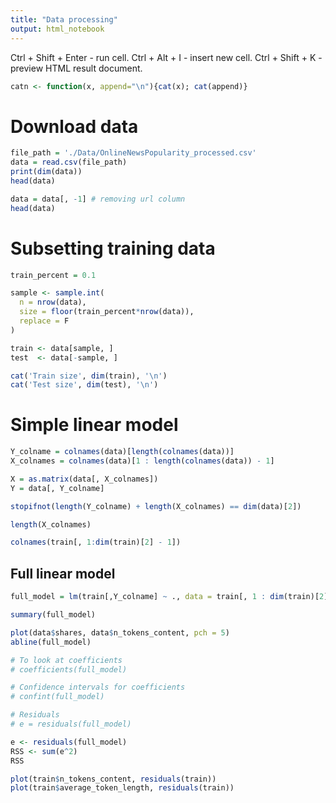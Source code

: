```yaml
---
title: "Data processing"
output: html_notebook
---
```


Ctrl + Shift + Enter - run cell.
Ctrl + Alt + I - insert new cell.
Ctrl + Shift + K - preview HTML result document.

```r
catn <- function(x, append="\n"){cat(x); cat(append)}
```


# Download data

```r
file_path = './Data/OnlineNewsPopularity_processed.csv'
data = read.csv(file_path)
print(dim(data))
head(data)
```


```r
data = data[, -1] # removing url column
head(data)
```


# Subsetting training data

```r
train_percent = 0.1

sample <- sample.int(
  n = nrow(data), 
  size = floor(train_percent*nrow(data)), 
  replace = F
)

train <- data[sample, ]
test  <- data[-sample, ]

cat('Train size', dim(train), '\n')
cat('Test size', dim(test), '\n')
```



# Simple linear model



```r
Y_colname = colnames(data)[length(colnames(data))]
X_colnames = colnames(data)[1 : length(colnames(data)) - 1]

X = as.matrix(data[, X_colnames])
Y = data[, Y_colname]

stopifnot(length(Y_colname) + length(X_colnames) == dim(data)[2])
```

```r
length(X_colnames)
```

```r
colnames(train[, 1:dim(train)[2] - 1])
```


## Full linear model

```r
full_model = lm(train[,Y_colname] ~ ., data = train[, 1 : dim(train)[2] - 1])
```


```r
summary(full_model)
```


```r
plot(data$shares, data$n_tokens_content, pch = 5)
abline(full_model)
```
```r
# To look at coefficients
# coefficients(full_model)

# Confidence intervals for coefficients
# confint(full_model)

# Residuals
# e = residuals(full_model)
```

```r
e <- residuals(full_model)
RSS <- sum(e^2)
RSS
```
```r
plot(train$n_tokens_content, residuals(train))
plot(train$average_token_length, residuals(train))
```



